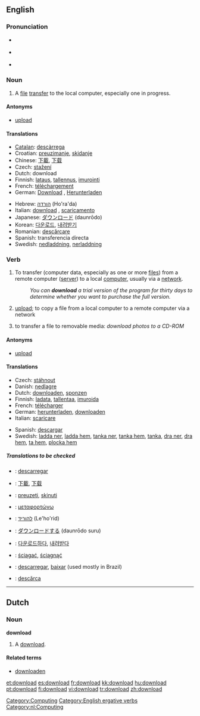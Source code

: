 {{see|Download}}
==English==

===Pronunciation===
*{{italbrac|[[RP]]}} {{IPA|/ˌdaʊnˈləʊd/}}
*{{italbrac|US}} {{IPA|/ˈdaʊnˌloʊd/}}
*{{audio|en-us-download.ogg|Audio (US)}}

===Noun===
{{en-noun}}

# A [[file]] [[transfer]] to the local computer, especially one in progress.

====Antonyms====
*[[upload]]

====Translations====
{{trans-top|file transfer to the local computer}}
*[[Catalan]]: [[descàrrega]]
*Croatian: [[preuzimanje]], [[skidanje]]
*Chinese: [[下載]], [[下载]]
*Czech: [[stažení]] {{n}}
*Dutch: download {{m}}
*Finnish: [[lataus]], [[tallennus]], [[imurointi]] {{italbrac|slang}}
*French: [[téléchargement]] {{m}}
*German: [[Download]] {{m}}, [[Herunterladen]] {{n}}
{{trans-mid}}
*Hebrew: [[הורדה]] (Ho'ra'da) {{f}}
*Italian: [[download#Italian|download]] {{m}}, [[scaricamento]] {{m}}
*Japanese: [[ダウンロード]] (daunrōdo)
*Korean: [[다운로드]], [[내려받기]]
*Romanian: [[descărcare]] {{f}}
*Spanish: transferencia directa
*Swedish: [[nedladdning]], [[nerladdning]]
{{trans-bottom}}

===Verb===
{{en-verb}}

# {{transitive}}To transfer (computer data, especially as one or more [[file|files]]) from a remote computer ([[server]]) to a local [[computer]], usually via a [[network]].
#: ''You can '''download''' a trial version of the program for thirty days to determine whether you want to purchase the full version.''
# {{context|transitive|nonstandard}} [[upload]]; to copy a file from a local computer to a remote computer via a network
# {{context|transitive|nonstandard}} to transfer a file to removable media: ''download photos to a CD-ROM''

====Antonyms====
*[[upload]]

====Translations====
{{trans-top|to transfer data from a remote computer to a local one}}
*Czech: [[stáhnout]]
*Danish: [[nedlagre]]
*Dutch: [[downloaden]], [[sponzen]]
*Finnish: [[ladata]], [[tallentaa]], [[imuroida]] {{italbrac|slang}}
*French: [[télécharger]]
*German: [[herunterladen]], [[downloaden]]
*Italian: [[scaricare]]
{{trans-mid}}
*Spanish: [[descargar]]
*Swedish: [[ladda ner]], [[ladda hem]], [[tanka ner]], [[tanka hem]], [[tanka]], [[dra ner]], [[dra hem]], [[ta hem]], [[plocka hem]]

{{trans-bottom}}

=====Translations to be checked=====
{{checktrans}}

*{{ttbc|Catalan}}: [[descarregar]]
*{{ttbc|Chinese}}: [[下載]], [[下载]]
*{{ttbc|Croatian}}: [[preuzeti]], [[skinuti]]
*{{ttbc|Greek}}: [[μεταφορτώνω]]
*{{ttbc|Hebrew}}: [[להוריד]] (Le'ho'rid)
*{{ttbc|Japanese}}: [[ダウンロードする]] (daunrōdo suru)
*{{ttbc|Korean}}: [[다운로드하다]], [[내려받다]]
*{{ttbc|Polish}}: [[ściągać]], [[ściągnąć]]
*{{ttbc|Portuguese}}: [[descarregar]], [[baixar]] (used mostly in Brazil)
*{{ttbc|Romanian}}: [[descărca]]

[[Category:Computing]]
[[Category:English ergative verbs]]

----

==Dutch==

===Noun===
'''download''' {{m}}

# A [[#English|download]].

====Related terms====
*[[downloaden]]

[[Category:nl:Computing]]

[[et:download]]
[[es:download]]
[[fr:download]]
[[kk:download]]
[[hu:download]]
[[pt:download]]
[[fi:download]]
[[vi:download]]
[[tr:download]]
[[zh:download]]